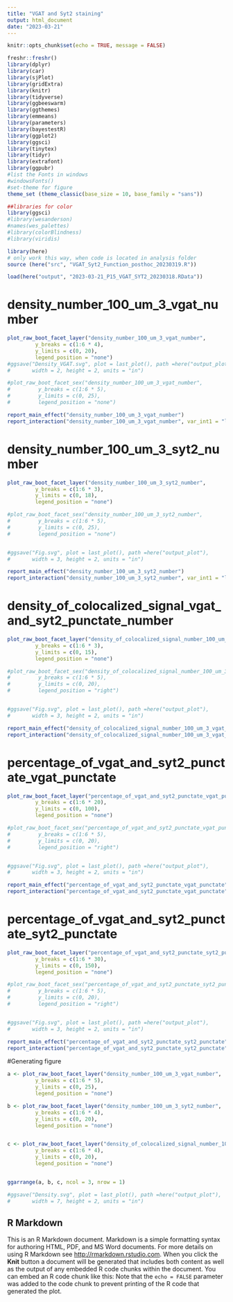 ---
title: "VGAT and Syt2 staining"
output: html_document
date: "2023-03-21"
---

```{r setup, include=FALSE}
knitr::opts_chunk$set(echo = TRUE, message = FALSE)

freshr::freshr()
library(dplyr)
library(car)
library(sjPlot)
library(gridExtra)
library(knitr)
library(tidyverse)
library(ggbeeswarm)
library(ggthemes)
library(emmeans)
library(parameters)
library(bayestestR)
library(ggplot2)
library(ggsci)
library(tinytex)
library(tidyr)
library(extrafont)
library(ggpubr)
#list the Fonts in windows
#windowsFonts()
#set-theme for figure
theme_set (theme_classic(base_size = 10, base_family = "sans"))

##libraries for color
library(ggsci)
#library(wesanderson)
#names(wes_palettes)
#library(colorBlindness)
#library(viridis)

library(here)
# only work this way, when code is located in analysis folder
source (here("src", "VGAT_Syt2_Function_posthoc_20230319.R"))
```


```{r}
load(here("output", "2023-03-21_P15_VGAT_SYT2_20230318.RData"))
```


# density_number_100_um_3_vgat_number
```{r,fig.width = 2, fig.asp = 1}
plot_raw_boot_facet_layer("density_number_100_um_3_vgat_number",
         y_breaks = c(1:6 * 4), 
         y_limits = c(0, 20),
         legend_position = "none")
#ggsave("Density_VGAT.svg", plot = last_plot(), path =here("output_plot"),
#       width = 2, height = 2, units = "in")

#plot_raw_boot_facet_sex("density_number_100_um_3_vgat_number",
#         y_breaks = c(1:6 * 5), 
#         y_limits = c(0, 25),
#         legend_position = "none")

```

```{r,fig.width = 5, fig.asp = 0.5}
report_main_effect("density_number_100_um_3_vgat_number")
report_interaction("density_number_100_um_3_vgat_number", var_int1 = "layer", var_int2 = "sex")
```

# density_number_100_um_3_syt2_number
```{r,fig.width = 2, fig.asp =1}
plot_raw_boot_facet_layer("density_number_100_um_3_syt2_number",
         y_breaks = c(1:6 * 3), 
         y_limits = c(0, 18),
         legend_position = "none")

#plot_raw_boot_facet_sex("density_number_100_um_3_syt2_number",
#         y_breaks = c(1:6 * 5), 
#         y_limits = c(0, 25),
#         legend_position = "none")


#ggsave("Fig.svg", plot = last_plot(), path =here("output_plot"),
#       width = 3, height = 2, units = "in")
```

```{r,fig.width = 2, fig.asp = 1}
report_main_effect("density_number_100_um_3_syt2_number")
report_interaction("density_number_100_um_3_syt2_number", var_int1 = "layer", var_int2 = "sex")
```

# density_of_colocalized_signal_vgat_and_syt2_punctate_number
```{r,fig.width = 2, fig.asp =1}
plot_raw_boot_facet_layer("density_of_colocalized_signal_number_100_um_3_vgat_and_syt2_punctate_number",
         y_breaks = c(1:6 * 3), 
         y_limits = c(0, 15),
         legend_position = "none")

#plot_raw_boot_facet_sex("density_of_colocalized_signal_number_100_um_3_vgat_and_syt2_punctate_number",
#         y_breaks = c(1:6 * 5), 
#         y_limits = c(0, 20),
#         legend_position = "right")


#ggsave("Fig.svg", plot = last_plot(), path =here("output_plot"),
#       width = 3, height = 2, units = "in")
```

```{r,fig.width = 2, fig.asp = 1}
report_main_effect("density_of_colocalized_signal_number_100_um_3_vgat_and_syt2_punctate_number")
report_interaction("density_of_colocalized_signal_number_100_um_3_vgat_and_syt2_punctate_number", var_int1 = "layer", var_int2 = "sex")
```


# percentage_of_vgat_and_syt2_punctate_vgat_punctate
```{r,fig.width = 2, fig.asp =1}
plot_raw_boot_facet_layer("percentage_of_vgat_and_syt2_punctate_vgat_punctate",
         y_breaks = c(1:6 * 20), 
         y_limits = c(0, 100),
         legend_position = "none")

#plot_raw_boot_facet_sex("percentage_of_vgat_and_syt2_punctate_vgat_punctate",
#         y_breaks = c(1:6 * 5), 
#         y_limits = c(0, 20),
#         legend_position = "right")


#ggsave("Fig.svg", plot = last_plot(), path =here("output_plot"),
#       width = 3, height = 2, units = "in")
```

```{r,fig.width = 2, fig.asp = 1}
report_main_effect("percentage_of_vgat_and_syt2_punctate_vgat_punctate")
report_interaction("percentage_of_vgat_and_syt2_punctate_vgat_punctate", var_int1 = "layer", var_int2 = "sex")
```

# percentage_of_vgat_and_syt2_punctate_syt2_punctate
```{r,fig.width = 2, fig.asp =1}
plot_raw_boot_facet_layer("percentage_of_vgat_and_syt2_punctate_syt2_punctate",
         y_breaks = c(1:6 * 30), 
         y_limits = c(0, 150),
         legend_position = "none")

#plot_raw_boot_facet_sex("percentage_of_vgat_and_syt2_punctate_syt2_punctate",
#         y_breaks = c(1:6 * 5), 
#         y_limits = c(0, 20),
#         legend_position = "right")


#ggsave("Fig.svg", plot = last_plot(), path =here("output_plot"),
#       width = 3, height = 2, units = "in")
```

```{r,fig.width = 2, fig.asp = 1}
report_main_effect("percentage_of_vgat_and_syt2_punctate_syt2_punctate")
report_interaction("percentage_of_vgat_and_syt2_punctate_syt2_punctate", var_int1 = "layer", var_int2 = "sex")
```



#Generating figure
```{r,fig.width = 5, fig.asp = 0.5}
a <- plot_raw_boot_facet_layer("density_number_100_um_3_vgat_number",
         y_breaks = c(1:6 * 5), 
         y_limits = c(0, 25),
         legend_position = "none")

b <- plot_raw_boot_facet_layer("density_number_100_um_3_syt2_number",
         y_breaks = c(1:6 * 4), 
         y_limits = c(0, 20),
         legend_position = "none")


c <- plot_raw_boot_facet_layer("density_of_colocalized_signal_number_100_um_3_vgat_and_syt2_punctate_number",
         y_breaks = c(1:6 * 4), 
         y_limits = c(0, 20),
         legend_position = "none")


ggarrange(a, b, c, ncol = 3, nrow = 1)

#ggsave("Density.svg", plot = last_plot(), path =here("output_plot"),
#       width = 7, height = 2, units = "in")
```



## R Markdown
This is an R Markdown document. Markdown is a simple formatting syntax for authoring HTML, PDF, and MS Word documents. For more details on using R Markdown see <http://rmarkdown.rstudio.com>.
When you click the **Knit** button a document will be generated that includes both content as well as the output of any embedded R code chunks within the document. You can embed an R code chunk like this:
Note that the `echo = FALSE` parameter was added to the code chunk to prevent printing of the R code that generated the plot.
